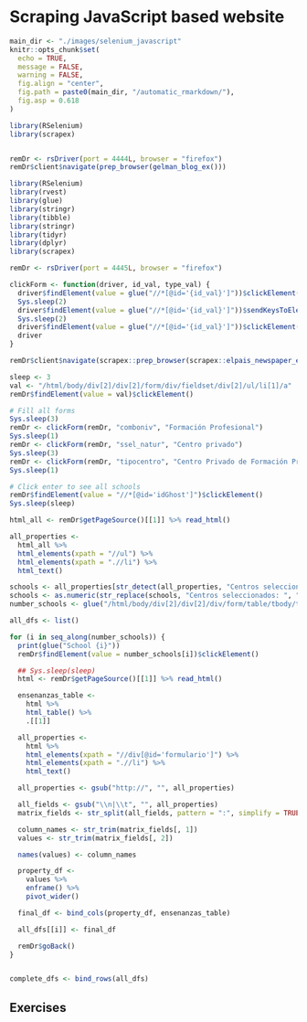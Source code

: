 # Scraping JavaScript based website

```r
main_dir <- "./images/selenium_javascript"
knitr::opts_chunk$set(
  echo = TRUE,
  message = FALSE,
  warning = FALSE,
  fig.align = "center",
  fig.path = paste0(main_dir, "/automatic_rmarkdown/"),
  fig.asp = 0.618
)
```


```r
library(RSelenium)
library(scrapex)


remDr <- rsDriver(port = 4444L, browser = "firefox")
remDr$client$navigate(prep_browser(gelman_blog_ex()))


```


```r
library(RSelenium)
library(rvest)
library(glue)
library(stringr)
library(tibble)
library(stringr)
library(tidyr)
library(dplyr)
library(scrapex)

remDr <- rsDriver(port = 4445L, browser = "firefox")

clickForm <- function(driver, id_val, type_val) {
  driver$findElement(value = glue("//*[@id='{id_val}']"))$clickElement()
  Sys.sleep(2)
  driver$findElement(value = glue("//*[@id='{id_val}']"))$sendKeysToElement(list(type_val))
  Sys.sleep(2)
  driver$findElement(value = glue("//*[@id='{id_val}']"))$clickElement()
  driver
}

remDr$client$navigate(scrapex::prep_browser(scrapex::elpais_newspaper_ex()))

sleep <- 3
val <- "/html/body/div[2]/div[2]/form/div/fieldset/div[2]/ul/li[1]/a"
remDr$findElement(value = val)$clickElement()

# Fill all forms
Sys.sleep(3)
remDr <- clickForm(remDr, "comboniv", "Formación Profesional")
Sys.sleep(1)
remDr <- clickForm(remDr, "ssel_natur", "Centro privado")
Sys.sleep(3)
remDr <- clickForm(remDr, "tipocentro", "Centro Privado de Formación Profesional Especifica")
Sys.sleep(1)

# Click enter to see all schools
remDr$findElement(value = "//*[@id='idGhost']")$clickElement()
Sys.sleep(sleep)

html_all <- remDr$getPageSource()[[1]] %>% read_html()

all_properties <-
  html_all %>%
  html_elements(xpath = "//ul") %>%
  html_elements(xpath = ".//li") %>%
  html_text()

schools <- all_properties[str_detect(all_properties, "Centros seleccionados")]
schools <- as.numeric(str_replace(schools, "Centros seleccionados: ", ""))
number_schools <- glue("/html/body/div[2]/div[2]/div/form/table/tbody/tr[{seq_len(schools)}]/td[5]/a")

all_dfs <- list()

for (i in seq_along(number_schools)) {
  print(glue("School {i}"))
  remDr$findElement(value = number_schools[i])$clickElement()

  ## Sys.sleep(sleep)
  html <- remDr$getPageSource()[[1]] %>% read_html()

  ensenanzas_table <-
    html %>%
    html_table() %>%
    .[[1]]

  all_properties <-
    html %>%
    html_elements(xpath = "//div[@id='formulario']") %>%
    html_elements(xpath = ".//li") %>%
    html_text()

  all_properties <- gsub("http://", "", all_properties)

  all_fields <- gsub("\\n|\\t", "", all_properties)
  matrix_fields <- str_split(all_fields, pattern = ":", simplify = TRUE)

  column_names <- str_trim(matrix_fields[, 1])
  values <- str_trim(matrix_fields[, 2])

  names(values) <- column_names

  property_df <-
    values %>%
    enframe() %>%
    pivot_wider()

  final_df <- bind_cols(property_df, ensenanzas_table)

  all_dfs[[i]] <- final_df

  remDr$goBack()
}


complete_dfs <- bind_rows(all_dfs)
```

## Exercises
